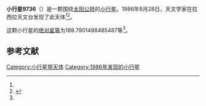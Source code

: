 {{Infobox planet
| bgcolour = #FFFFC0
| name = 9736
| symbol = 
| image = 
| caption = 
| discovery = yes
| discovery_ref = 
| discoverer = {{link-en|亨利·德波鸿诺|Henri Debehogne}}
| discovery_site = [[拉西拉天文台|拉西拉天文台]] 
| discovered = 1986年8月28日
| designations = yes
| mp_name = 
| named_after = 
| alt_names = 1986 QP2/ 1981 SG8 / 1989 CT4
| mp_category = [[主带小行星|主带小行星]]
| orbit_ref = <ref name="a">[http://ssd.jpl.nasa.gov/sbdb.cgi?sstr=9736 9736] {{Wayback|url=http://ssd.jpl.nasa.gov/sbdb.cgi?sstr=9736 |date=20210717071851 }}，小行星數據庫瀏覽器（JPL Small-Body Database Browser）－[[美国国家航空航天局|美国国家航空航天局]]喷气推进实验室</ref>
| epoch = 2456400.5 (2013年4月18日更新)
| aphelion = {{convert|3.742141263537115|AU|km|3|abbr=on|lk=out}}
| perihelion = {{convert|2.570819856042766|AU|km|3|abbr=on}}
| semimajor = {{convert|3.156480559789941|AU|km|3|abbr=on}}
| eccentricity = 0.185542313
| period = 2048.344996 [[日|日]]<br />5.61[[儒略年|儒略年]]
| avg_speed = 
| inclination = 2.325851150258679
| asc_node = 128.5001573950656
| mean_anomaly = 
| arg_peri = 189.7901498485487
| satellites = 
| physical_characteristics = yes
| dimensions = 
| mass = 
| density = 
| surface_grav = 
| escape_velocity = 
| sidereal_day = 
| axial_tilt = 
| pole_ecliptic_lat = 
| pole_ecliptic_lon = 
| albedo = 
| temperatures= 
| temp_name1 = 
| mean_temp_1 = 
| max_temp_1 = 
| temp_name2 = 
| max_temp_2 = 
| spectral_type = 
| abs_magnitude = 189.7901498485487
}}

'''小行星9736'''（{{lang-en|9736}}）是一颗围绕[[太阳|太阳]][[公转|公转]]的[[小行星|小行星]]。1986年8月28日，天文学家{{link-en|亨利·德波鸿诺|Henri Debehogne}}在拉西拉天文台发现了此天体<ref name="a" /><ref>{{cite news|title=小行星列表|url=http://cfa-www.harvard.edu/iau/lists/NumberedMPs.txt|accessdate=2013-07-08|newspaper=哈佛大学|archive-date=2008-05-17|archive-url=https://web.archive.org/web/20080517010638/http://cfa-www.harvard.edu/iau/lists/NumberedMPs.txt|dead-url=no}}</ref>。

这颗小行星的[[绝对星等|绝对星等]]为189.7901498485487等<ref name="a" />。

==参考文献==
{{reflist}}
{{Minor Planet Number|[[小行星9735|小行星9735]]|[[小行星9737|小行星9737]]}}

{{小天体}}

[[Category:小行星带天体|Category:小行星带天体]]
[[Category:1986年发现的小行星|Category:1986年发现的小行星]]

{{asteroid-stub}}